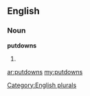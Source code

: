 ==English==

===Noun===
'''putdowns'''

# {{plural of|[[putdown]]}}

[[Category:English plurals]]

[[ar:putdowns]]
[[my:putdowns]]